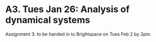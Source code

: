 # A3. Tues Jan 26: Analysis of dynamical systems

Assignment 3: to be handed in to Brightspace on Tues Feb 2 by 2pm.
